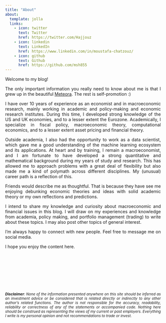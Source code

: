 ```yaml
---
title: "About"
about:
  template: jolla
  links:
    - icon: twitter
      text: Twitter
      href: https://twitter.com/Hajjouz
    - icon: linkedin
      text: LinkedIn
      href: https://www.linkedin.com/in/moustafa-chatzouz/
    - icon: github
      text: Github
      href: https://github.com/msh855
---
```


<div align="justify">
  
Welcome to my blog! 

The only important information you really need to know about me is that I grew up in the beautiful [Meteora](https://www.wikiwand.com/en/Meteora). The rest is self-promotion :) 


I have over 10 years of experience as an economist and in macroeconomic research, mainly working in academic and policy-making and economic research institutes. During this time, I developed strong knowledge of the US and UK economies, and to a lesser extent the Eurozone. Academically, I specialize in fiscal policy, macroeconomic theory, computational economics, and to a lesser extent asset pricing and financial theory. 

Outside academia, I also had the opportunity to work as a data scientist, which gave me a good understanding of the machine learning ecosystem and its applications. At heart and by training, I remain a macroeconomist, and I am fortunate to have developed a strong quantitative and mathematical background during my years of study and research. This has allowed me to approach problems with a great deal of flexibility but also made me a kind of polymath across different disciplines. My (unusual) career path is a reflection of this. 

Friends would describe me as thoughtful. That is because they have see me enjoying debunking economic theories and ideas with solid academic theory or my own reflections and predictions.

I intend to share my knowledge and curiosity about macroeconomic and financial issues in this blog. I will draw on my experiences and knowledge from academia, policy making, and portfolio management (trading) to write about these topics. I may also post other topics of general interest.


I'm always happy to connect with new people. Feel free to message me on social media. 

I hope you enjoy the content here.

<!-- 
The best way to contact me is via my socials or by posting your comments. Unfortunately, using Quarto to create this website had some drawbacks. One drawback is that comments require users to have GitHub, which is not the best for the general audience. However, Quarto had other advantages which I needed to create this website.


<!-- Please have a look at my [Linkedin profile](https://www.linkedin.com/in/moustafa-chatzouz/) if you are interested in my "CV". 

<!-- Academically, I specialize in Fiscal Policy, Macroeconomic Theory, and Computational Economics. I  have worked in the  applications of [General Equilibrium with Incomplete Asset Markets](https://cowles.yale.edu/sites/default/files/files/pub/d09/d0919.pdf), and as an economist I am strongly influenced by the works of [Peter Diamond](https://www.wikiwand.com/en/Peter_Diamond), [T. Sargent](https://www.wikiwand.com/en/Thomas_J._Sargent), and [O. Blanchard](https://www.wikiwand.com/en/Olivier_Blanchard). The combined influences of their work on my research helped me to build a solid knowledge around fiscal policy, public debt, and macroeconomic and finance theory. 

Computational Economics came as a byproduct of my research. I ended up discovering that I enjoy coding, programming and got reasonably good at it. I developed own ways of solving stochastic macroeconomic models with large state-space. Because of this strand of research, I later on discovered Machine Learning as it was related to some of the stuff I was working (See [here](https://web.stanford.edu/~maliars/Files/JME2021.pdf) for what I mean). 

<!-- #I never managed to finish my academic work that I started at graduate school as I accidentally dropped out from academia and then I was left with no courage to start over. Now I don't feel much regret, but I do miss the time to be creative and think about interesting problems. Maybe this website is a reflection of this need.  -->

<!-- Since I cannot separate my quant and economist side, I decided to name this blog "_The Quant Economist_", but I  mainly aim to write (infrequently) about macroeconomic and finance related topics, and applied data science material. I believe that evidence based economics is pretty much data science, and data science is a good tool for better economics. Not to mention that data science (or Machine Learning) is the new econometrics. So, whenever I post about some applied data science material this is mostly to promote some good use-cases in macroeconomics or finance. -->

<!-- [//]: # Another reason that I like to use data science is because it helps to cut the noise from the financial press or the exposure to too much information. I admit I dislike most of the financial news. Most of the time the financial press writes too much and says too little, tends to unnecessarily complicate things, and recycles knowledge without any added value. After all, journalism is a business about entertainment not a search for truth. The trick is to stay away from most on what you read and try to develop your own process of making decisions. 

[//]: # (This was also one of the reasons behind my (private) [Python library](https://github.com/msh855/myPortfolioManagement) for asset management as it helps collect and analyse information in the way I see most fit for managing my savings as well as develop more intuition about the space of products that I might have to invest.)

Ah, one final plead. I encourage you to call me Safis. This is my nickname name and how my family and friends call me. -->





<p>&nbsp;</p>
<p>&nbsp;</p>
<p>&nbsp;</p>
<p>&nbsp;</p>



<sub> ***Disclaimer**: None of the information presented anywhere on this site should be inferred as an investment advice or be considered that is related directly or indirectly to any other author’s related functions. The author is not responsible for the accuracy, readability, reliability or correctness of any of the statements or accompanied code. Nothing here should be construed as representing the views of my current or past employers. Everything I write is my personal opinion and not recommendations to trade or invest.*<sub>


